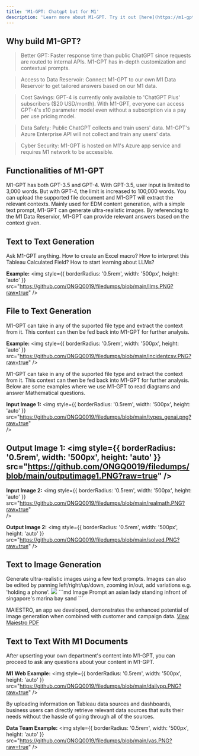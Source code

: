 ```yaml
---
title: 'M1-GPT: Chatgpt but for M1'
description: 'Learn more about M1-GPT. Try it out [here](https://m1-gpt.vercel.app)'
---
```


## Why build M1-GPT?

> Better GPT: Faster response time than public ChatGPT since requests are routed to internal APIs. M1-GPT has in-depth customization and contextual prompts.

> Access to Data Reservoir: Connect M1-GPT to our own M1 Data Reservoir to get tailored answers based on our M1 data.

> Cost Savings: GPT-4 is currently only available to 'ChatGPT Plus' subscribers ($20 USD/month). With M1-GPT, everyone can access GPT-4's x10 parameter model even without a subscription via a pay per use pricing model.

> Data Safety: Public ChatGPT collects and train users' data. M1-GPT's Azure Enterprise API will not collect and train any users' data.

> Cyber Security: M1-GPT is hosted on M1's Azure app service and requires M1 network to be accessible.


## Functionalities of M1-GPT


<CardGroup>

<Card title="Text to Text Generation" icon="newspaper" href="#text-to-text-generation">
  M1-GPT has both GPT-3.5 and GPT-4. With GPT-3.5, user input is limited to 3,000 words. But with GPT-4, the limit is increased to 100,000 words. 
</Card>

<Card title="PNG/CSV/PDF/DOCX to Text Generation" icon="file" href = '#file-to-text-generation'>
  You can upload the supported file document and M1-GPT will extract the relevant contexts.
</Card>

<Card title="Text to Image Generation" icon="image" href='#text-to-image-generation'>
  Mainly used for EDM content generation, with a simple text prompt, M1-GPT can generate ultra-realistic images.
</Card>

<Card title="Text to Text with M1 Documents" icon="robot" href="#text-to-text-with-m1-documents">
  By referencing to the M1 Data Reservior, M1-GPT can provide relevant answers based on the context given. 
</Card>

</CardGroup>






## Text to Text Generation

<AccordionGroup>
  <Accordion title="Just Like ChatGPT">
Ask M1-GPT anything. How to create an Excel macro? How to interpret this Tableau Calculated Field? How to start learning about LLMs?

 **Example:**
   <img
    style={{ borderRadius: '0.5rem', width: '500px', height: 'auto' }}
    src="https://github.com/ONGQ0019/filedumps/blob/main/llms.PNG?raw=true"
  />     
  </Accordion>
</AccordionGroup>




## File to Text Generation

<AccordionGroup>
  <Accordion title="File Type: CSV, Docx, PDF, TXT">
M1-GPT can take in any of the suported file type and extract the context from it. This context can then be fed back into M1-GPT for further analysis.

 **Example:**
   <img
    style={{ borderRadius: '0.5rem', width: '500px', height: 'auto' }}
    src="https://github.com/ONGQ0019/filedumps/blob/main/incidentcsv.PNG?raw=true"
  />     
  </Accordion>
</AccordionGroup>


<AccordionGroup>
  <Accordion title="File Type: PNG, JPEG">
M1-GPT can take in any of the suported file type and extract the context from it. This context can then be fed back into M1-GPT for further analysis.
Below are some examples where we use M1-GPT to read diagrams and answer Mathematical questions.

 **Input Image 1:**
   <img
    style={{ borderRadius: '0.5rem', width: '500px', height: 'auto' }}
src="https://github.com/ONGQ0019/filedumps/blob/main/types_genai.png?raw=true"    
  />  

 **Output Image 1:**
   <img
    style={{ borderRadius: '0.5rem', width: '500px', height: 'auto' }}
    src="https://github.com/ONGQ0019/filedumps/blob/main/outputimage1.PNG?raw=true"
  />     
  ---
 **Input Image 2:**
   <img
    style={{ borderRadius: '0.5rem', width: '500px', height: 'auto' }}
src="https://github.com/ONGQ0019/filedumps/blob/main/realmath.PNG?raw=true"    
  />  

 **Output Image 2:**
   <img
    style={{ borderRadius: '0.5rem', width: '500px', height: 'auto' }}
    src="https://github.com/ONGQ0019/filedumps/blob/main/solved.PNG?raw=true"
  />     



  </Accordion>
</AccordionGroup>


## Text to Image Generation

<AccordionGroup>
  <Accordion title="Generate marketing and advertisement images">
Generate ultra-realistic images using a few text prompts. Images can also be edited by panning left/right/up/down, zooming in/out, add variations e.g. 'holding a phone'.
<Tabs>
  <Tab title="Example Image">
  <img
    style={{ borderRadius: '0.5rem', width: '500px', height: 'auto' }}
    src="https://github.com/ONGQ0019/filedumps/blob/main/imagen.PNG?raw=true"
  /> 
    </Tab>
  <Tab title="Image Prompt">
  ```md Image Prompt
an asian lady standing infront of singapore's marina bay sand
  ```
  </Tab>

</Tabs>


<Info>MAIESTRO, an app we developed, demonstrates the enhanced potential of image generation when combined with customer and campaign data. [View Maiestro PDF](https://example.com/yourfile.zip)</Info>



  </Accordion>
</AccordionGroup>



## Text to Text With M1 Documents
<AccordionGroup>
  <Accordion title="Question your own M1 database">
After upserting your own department's content into M1-GPT, you can proceed to ask any questions about your content in M1-GPT. 

 **M1 Web Example:**
   <img
    style={{ borderRadius: '0.5rem', width: '500px', height: 'auto' }}
    src="https://github.com/ONGQ0019/filedumps/blob/main/dailypp.PNG?raw=true"
  />     
  </Accordion>

  <Accordion title="Question your Data Store">
By uploading information on Tableau data sources and dashboards, business users can directly retrieve relevant data sources that suits their needs without the hassle of going through all of the sources.

 **Data Team Example:**
   <img
    style={{ borderRadius: '0.5rem', width: '500px', height: 'auto' }}
    src="https://github.com/ONGQ0019/filedumps/blob/main/vas.PNG?raw=true"
  />     
  </Accordion>
</AccordionGroup>
